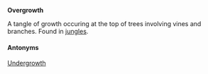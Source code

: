 '''Overgrowth'''

A tangle of growth occuring at the top of trees involving vines and branches. Found in [[jungle]]s.

====Antonyms====

[[Undergrowth]]